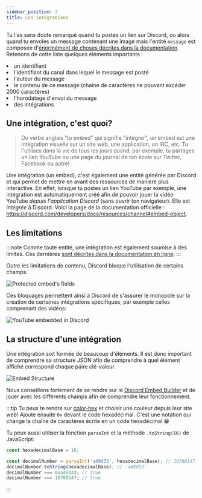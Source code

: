 ```yaml
---
sidebar_position: 2
title: Les intégrations
---
```



Tu l'as sans doute remarqué quand tu postes un lien sur Discord, ou alors quand tu envoies un message contenant une image mais l'entité `message` est composée d'[énormément de choses décrites dans la documentation](https://discord.com/developers/docs/resources/channel#message-object). Retenons de cette liste quelques éléments importants :

<RocketList>
    <li>un identifiant</li>
    <li>l'identifiant du canal dans lequel le message est posté</li>
    <li>l'auteur du message</li>
    <li>
        le contenu de ce message (chaîne de caractères ne pouvant excéder 2000
        caractères)
    </li>
    <li>l'horodatage d'envoi du message</li>
    <li>des intégrations</li>
</RocketList>

## Une intégration, c'est quoi?

> Du verbe anglais "to embed" qui signifie "intégrer", un embed est une intégration visuelle sur un site web, une application, un IRC, etc. Tu l'utilises dans la vie de tous les jours quand, par exemple, tu partages un lien YouTube ou une page du journal de ton école sur Twitter, Facebook ou autre!

Une intégration (un embed), c'est également une entité générée par Discord et qui permet de mettre en avant des ressources de manière plus interactive. En effet, lorsque tu postes un lien YouTube par exemple, une intégration est automatiquement créé afin de pouvoir jouer la vidéo YouTube _depuis l'application Discord_ (sans ouvrir ton navigateur). Elle est _intégrée_ à Discord. Voici la page de la documentation officielle : https://discord.com/developers/docs/resources/channel#embed-object.

## Les limitations

:::note
Comme toute entité, une intégration est également soumise à des limites. Ces dernières [sont décrites dans la documentation en ligne](https://discord.com/developers/docs/resources/channel#embed-limits).
:::

Outre les limitations de contenu, Discord bloque l'utilisation de certains champs.

<Image
    src='https://i.imgur.com/5KeHUgW.png'
    alt="Protected embed's fields"
/>

Ces bloquages permettent ainsi à Discord de s'assurer le monopole sur la création de certaines intégrations spécifiques, par exemple celles comprenant des vidéos:

<Image
    src='/img/discord/embed-properties2.png'
    alt='YouTube embedded in Discord'
/>

## La structure d'une intégration

Une intégration soit formée de beaucoup d'éléments. Il est donc important de comprendre sa structure JSON afin de comprendre à quel élément affiché correspond chaque paire clé-valeur.

<Image
    src='/img/discord/embed-properties.png'
    alt='Embed Structure'
/>

Nous conseillons fortement de se rendre sur le [Discord Embed Builder](https://autocode.com/tools/discord/embed-builder/) et de jouer avec les différents champs afin de comprendre leur fonctionnement.

:::tip
Tu peux te rendre sur [color-hex](https://www.color-hex.com/) et choisir une couleur depuis leur site web!
Ajoute ensuite `0x` devant le code hexadécimal. C'est une notation qui change la chaîne de caractères écrite en un code hexadécimal 😁

Tu peux aussi utiliser la fonction `parseInt` et la méthode `.toString(16)` de JavaScript:
```js
const hexadecimalBase = 16;

const decimalNumber = parseInt('a49d33', hexadecimalBase); // 10788147
decimalNumber.toString(hexadecimalBase); // 'a49d33'
decimalNumber === 0xa49d33; // true
decimalNumber === 10788147; // true
```
:::
